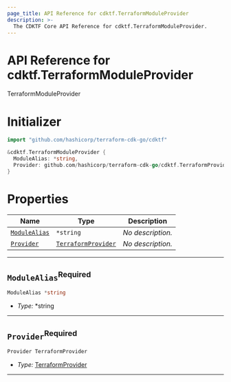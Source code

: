 ```yaml
---
page_title: API Reference for cdktf.TerraformModuleProvider
description: >-
  The CDKTF Core API Reference for cdktf.TerraformModuleProvider.
---
```


<!-- This file is generated through yarn generate-docs -->

# API Reference for cdktf.TerraformModuleProvider

   TerraformModuleProvider <a name="TerraformModuleProvider" id="cdktf.TerraformModuleProvider"></a>
  
  # Initializer <a name="Initializer" id="cdktf.TerraformModuleProvider.Initializer"></a>
  
  ```go
  import "github.com/hashicorp/terraform-cdk-go/cdktf"
  
  &cdktf.TerraformModuleProvider {
  	ModuleAlias: *string,
  	Provider: github.com/hashicorp/terraform-cdk-go/cdktf.TerraformProvider,
  }
  ```
  
  # Properties <a name="Properties" id="Properties"></a>
  
  | **Name** | **Type** | **Description** |
  | --- | --- | --- |
  | <code><a href="#cdktf.TerraformModuleProvider.property.moduleAlias">ModuleAlias</a></code> | <code>*string</code> | *No description.* |
  | <code><a href="#cdktf.TerraformModuleProvider.property.provider">Provider</a></code> | <code><a href="#cdktf.TerraformProvider">TerraformProvider</a></code> | *No description.* |
  
  ---
  
  ## `ModuleAlias`<sup>Required</sup> <a name="ModuleAlias" id="cdktf.TerraformModuleProvider.property.moduleAlias"></a>
  
  ```go
  ModuleAlias *string
  ```
  
  - *Type:* *string
  
  ---
  
  ## `Provider`<sup>Required</sup> <a name="Provider" id="cdktf.TerraformModuleProvider.property.provider"></a>
  
  ```go
  Provider TerraformProvider
  ```
  
  - *Type:* <a href="#cdktf.TerraformProvider">TerraformProvider</a>
  
  ---
  
